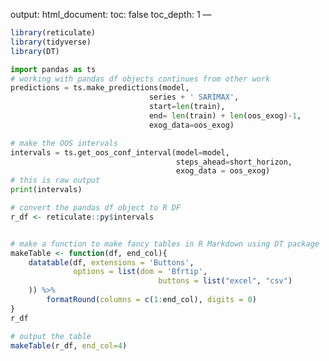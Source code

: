 output:
    html_document:
    toc: false
    toc_depth: 1
---

```r
library(reticulate)
library(tidyverse)
library(DT)

```


```python
import pandas as ts
# working with pandas df objects continues from other work
predictions = ts.make_predictions(model,
                               series + ' SARIMAX',
                               start=len(train),
                               end= len(train) + len(oos_exog)-1,
                               exog_data=oos_exog)

# make the OOS intervals
intervals = ts.get_oos_conf_interval(model=model,
                                     steps_ahead=short_horizon,
                                     exog_data = oos_exog)
# this is raw output                                     
print(intervals)
```


```r
# convert the pandas df object to R DF
r_df <- reticulate::py$intervals


# make a function to make fancy tables in R Markdown using DT package
makeTable <- function(df, end_col){
    datatable(df, extensions = 'Buttons',
              options = list(dom = 'Bfrtip',
                                 buttons = list("excel", "csv")
    )) %>% 
        formatRound(columns = c(1:end_col), digits = 0) 
}
r_df

# output the table
makeTable(r_df, end_col=4)
```